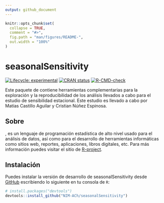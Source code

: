 ```yaml
---
output: github_document
---
```


<!-- README.md is generated from README.Rmd. Please edit that file -->

```r
knitr::opts_chunk$set(
  collapse = TRUE,
  comment = "#>",
  fig.path = "man/figures/README-",
  out.width = "100%"
)
```

# seasonalSensitivity

<!-- badges: start -->
[![Lifecycle: experimental](https://img.shields.io/badge/lifecycle-experimental-orange.svg)](https://lifecycle.r-lib.org/articles/stages.html#experimental)
[![CRAN status](https://www.r-pkg.org/badges/version/seasonalSensitivity)](https://CRAN.R-project.org/package=seasonalSensitivity)
[![R-CMD-check](https://github.com/NIM-ACh/seasonalSensitivity/workflows/R-CMD-check/badge.svg)](https://github.com/NIM-ACh/seasonalSensitivity/actions)
<!-- badges: end -->

Este paquete de <i class="fab fa-r-project"></i> contiene herramientas complementarias para la exploración y la reproducibilidad de los análisis llevados a cabo para el estudio de sensibilidad estacional. Este estudio es llevado a cabo por Matías Castillo Aguilar y Cristian Núñez Espinosa.

## Sobre <i class="fab fa-r-project"></i>

<i class="fab fa-r-project"></i>, es un lenguaje de programación estadística de alto nivel usado para el análisis de datos, así como para el desarrollo de herramientas informáticas como sitios web, reportes, aplicaciones, libros digitales, etc. Para más información puedes visitar el sitio de [R-project](https://www.r-project.org/about.html).

## Instalación

Puedes instalar la versión de desarrollo de seasonalSensitivity desde [GitHub](https://github.com/) escribiendo lo siguiente en tu consola de `R`:

``` r
# install.packages("devtools")
devtools::install_github("NIM-ACh/seasonalSensitivity")
```
